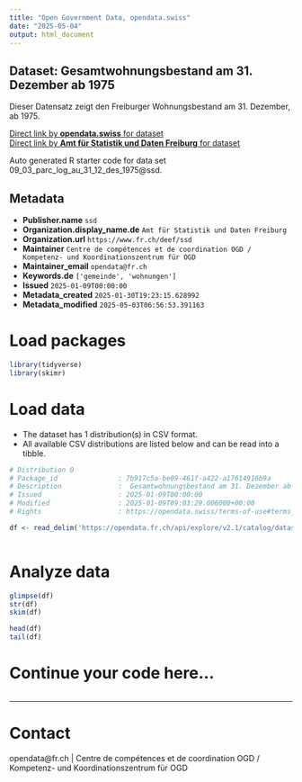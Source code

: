 ```yaml
---
title: "Open Government Data, opendata.swiss"
date: "2025-05-04"
output: html_document
---
```


## Dataset: Gesamtwohnungsbestand am 31. Dezember ab 1975

Dieser Datensatz zeigt den Freiburger Wohnungsbestand am 31. Dezember, ab 1975.

[Direct link by **opendata.swiss** for dataset](https://opendata.swiss/de/dataset/gesamtwohnungsbestand-am-31-dezember-ab-1975)<br>
[Direct link by **Amt für Statistik und Daten Freiburg** for dataset](https://opendata.fr.ch/explore/dataset/09_03_parc_log_au_31_12_des_1975/)

Auto generated R starter code for data set 09_03_parc_log_au_31_12_des_1975@ssd.

## Metadata

- **Publisher.name** `ssd`
- **Organization.display_name.de** `Amt für Statistik und Daten Freiburg`
- **Organization.url** `https://www.fr.ch/deef/ssd`
- **Maintainer** `Centre de compétences et de coordination OGD / Kompetenz- und Koordinationszentrum für OGD`
- **Maintainer_email** `opendata@fr.ch`
- **Keywords.de** `['gemeinde', 'wohnungen']`
- **Issued** `2025-01-09T00:00:00`
- **Metadata_created** `2025-01-30T19:23:15.628992`
- **Metadata_modified** `2025-05-03T06:56:53.391163`


# Load packages

```r

library(tidyverse)
library(skimr)

```

# Load data

-   The dataset has 1 distribution(s) in CSV format.
-   All available CSV distributions are listed below and can be read into a tibble.

```r

# Distribution 0
# Package_id               : 7b917c5a-be09-461f-a422-a17614916b9a
# Description              :  Gesamtwohnungsbestand am 31. Dezember ab 1975 (csv)
# Issued                   : 2025-01-09T00:00:00
# Modified                 : 2025-01-09T09:03:29.006000+00:00
# Rights                   : https://opendata.swiss/terms-of-use#terms_by

df <- read_delim('https://opendata.fr.ch/api/explore/v2.1/catalog/datasets/09_03_parc_log_au_31_12_des_1975/exports/csv?use_labels=true')



```

# Analyze data

```r

glimpse(df)
str(df)
skim(df)

head(df)
tail(df)

```

# Continue your code here...

```r

```

------------------------------------------------------------------------

# Contact

opendata@fr.ch | Centre de compétences et de coordination OGD / Kompetenz- und Koordinationszentrum für OGD
